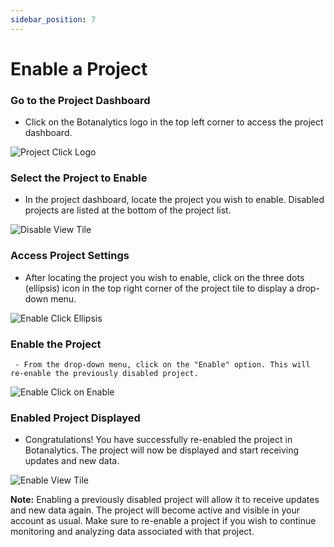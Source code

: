 ```yaml
---
sidebar_position: 7
---
```



# Enable a Project

### Go to the Project Dashboard

   - Click on the Botanalytics logo in the top left corner to access the project dashboard.
   <img src={ProjectClickLogo} alt="Project Click Logo" />

### Select the Project to Enable

   - In the project dashboard, locate the project you wish to enable. Disabled projects are listed at the bottom of the project list.
   <img src={DisableViewTile} alt="Disable View Tile" />

### Access Project Settings

   - After locating the project you wish to enable, click on the three dots (ellipsis) icon in the top right corner of the project tile to display a drop-down menu.
 
   <img src={EnableClickEllipsis} alt="Enable Click Ellipsis" />

### Enable the Project
  
     - From the drop-down menu, click on the "Enable" option. This will re-enable the previously disabled project.
   <img src={EnableClickonEnable} alt="Enable Click on Enable" />

### Enabled Project Displayed

   - Congratulations! You have successfully re-enabled the project in Botanalytics. The project will now be displayed and start receiving updates and new data.
   <img src={EnableViewTile} alt="Enable View Tile" />

**Note:** Enabling a previously disabled project will allow it to receive updates and new data again. The project will become active and visible in your account as usual. Make sure to re-enable a project if you wish to continue monitoring and analyzing data associated with that project.

